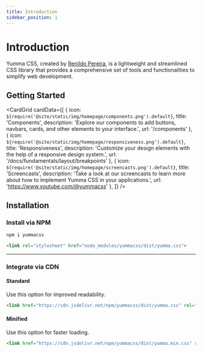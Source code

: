 ```yaml
---
title: Introduction
sidebar_position: 1
---
```



# Introduction

Yumma CSS, created by [Renildo Pereira](https://rrenildopereiraa.github.io/renildo/), is a lightweight and streamlined CSS library that provides a comprehensive set of tools and functionalities to simplify web development.

## Getting Started

<CardGrid
 cardData={[
    {
      icon: `${require('@site/static/img/homepage/components.png').default}`,
      title: 'Components',
      description: 'Explore our components to add buttons, navbars, cards, and other elements to your interface.',
      url: '/components'
    },
    {
      icon: `${require('@site/static/img/homepage/responsiveness.png').default}`,
      title: 'Responsiveness',
      description: 'Customize your design elements with the help of a responsive design system.',
      url: '/docs/fundamentals/layout/breakpoints'
    },
    {
      icon: `${require('@site/static/img/homepage/screencasts.png').default}`,
      title: 'Screencasts',
      description: 'Take a look at our screencasts to learn more about how to implement Yumma CSS in your applications.',
      url: 'https://www.youtube.com/@yummacss'
    },
 ]}
/>

## Installation

### Install via NPM

```bash
npm i yummacss
```

```html
<link rel="stylesheet" href="node_modules/yummacss/dist/yumma.css">
```

---

### Integrate via CDN

#### Standard

Use this option for improved readability.

```html
<link href="https://cdn.jsdelivr.net/npm/yummacss/dist/yumma.css" rel="stylesheet" crossorigin="anonymous">
```

#### Minified

Use this option for faster loading.

```html
<link href="https://cdn.jsdelivr.net/npm/yummacss/dist/yumma.min.css" rel="stylesheet" crossorigin="anonymous">
```